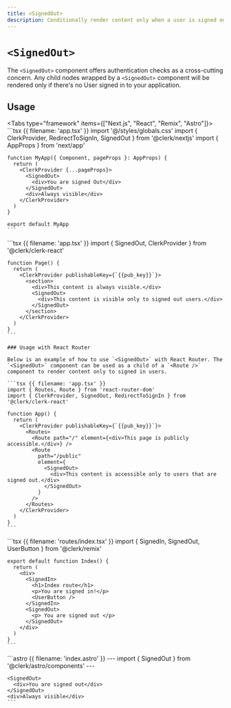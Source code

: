 ```yaml
---
title: <SignedOut>
description: Conditionally render content only when a user is signed out.
---
```


# `<SignedOut>`

The `<SignedOut>` component offers authentication checks as a cross-cutting concern. Any child nodes wrapped by a `<SignedOut>` component will be rendered only if there's no User signed in to your application.

## Usage

<Tabs type="framework" items={["Next.js", "React", "Remix", "Astro"]}>
  <Tab>
    ```tsx {{ filename: 'app.tsx' }}
    import '@/styles/globals.css'
    import { ClerkProvider, RedirectToSignIn, SignedOut } from '@clerk/nextjs'
    import { AppProps } from 'next/app'

    function MyApp({ Component, pageProps }: AppProps) {
      return (
        <ClerkProvider {...pageProps}>
          <SignedOut>
            <div>You are signed Out</div>
          </SignedOut>
          <div>Always visible</div>
        </ClerkProvider>
      )
    }

    export default MyApp
    ```
  </Tab>

  <Tab>
    ```tsx {{ filename: 'app.tsx' }}
    import { SignedOut, ClerkProvider } from '@clerk/clerk-react'

    function Page() {
      return (
        <ClerkProvider publishableKey={`{{pub_key}}`}>
          <section>
            <div>This content is always visible.</div>
            <SignedOut>
              <div>This content is visible only to signed out users.</div>
            </SignedOut>
          </section>
        </ClerkProvider>
      )
    }
    ```

    ### Usage with React Router

    Below is an example of how to use `<SignedOut>` with React Router. The `<SignedOut>` component can be used as a child of a `<Route />` component to render content only to signed in users.

    ```tsx {{ filename: 'app.tsx' }}
    import { Routes, Route } from 'react-router-dom'
    import { ClerkProvider, SignedOut, RedirectToSignIn } from '@clerk/clerk-react'

    function App() {
      return (
        <ClerkProvider publishableKey={`{{pub_key}}`}>
          <Routes>
            <Route path="/" element={<div>This page is publicly accessible.</div>} />
            <Route
              path="/public"
              element={
                <SignedOut>
                  <div>This content is accessible only to users that are signed out.</div>
                </SignedOut>
              }
            />
          </Routes>
        </ClerkProvider>
      )
    }
    ```
  </Tab>

  <Tab>
    ```tsx {{ filename: 'routes/index.tsx' }}
    import { SignedIn, SignedOut, UserButton } from '@clerk/remix'

    export default function Index() {
      return (
        <div>
          <SignedIn>
            <h1>Index route</h1>
            <p>You are signed in!</p>
            <UserButton />
          </SignedIn>
          <SignedOut>
            <p> You are signed out </p>
          </SignedOut>
        </div>
      )
    }
    ```
  </Tab>

  <Tab>
    ```astro {{ filename: 'index.astro' }}
    ---
    import { SignedOut } from '@clerk/astro/components'
    ---

    <SignedOut>
      <div>You are signed out</div>
    </SignedOut>
    <div>Always visible</div>
    ```
  </Tab>
</Tabs>
